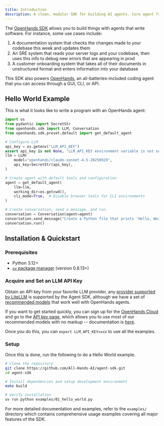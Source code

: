 ```yaml
---
title: Introduction
description: A clean, modular SDK for building AI agents. Core agent framework and production-ready tool implementations.
---
```


The [OpenHands SDK](https://github.com/All-Hands-AI/agent-sdk) allows you to build things with agents that write software. For instance, some use cases include:

1. A documentation system that checks the changes made to your codebase this week and updates them
2. An SRE system that reads your server logs and your codebase, then uses this info to debug new errors that are appearing in prod
3. A customer onboarding system that takes all of their documents in unstructured format and enters information into your database

This SDK also powers [OpenHands](https://github.com/All-Hands-AI/OpenHands), an all-batteries-included coding agent that you can access through a GUI, CLI, or API.

## Hello World Example

This is what it looks like to write a program with an OpenHands agent:

```python
import os
from pydantic import SecretStr
from openhands.sdk import LLM, Conversation
from openhands.sdk.preset.default import get_default_agent

# Configure LLM
api_key = os.getenv("LLM_API_KEY")
assert api_key is not None, "LLM_API_KEY environment variable is not set."
llm = LLM(
    model="openhands/claude-sonnet-4-5-20250929",
    api_key=SecretStr(api_key),
)

# Create agent with default tools and configuration
agent = get_default_agent(
    llm=llm,
    working_dir=os.getcwd(),
    cli_mode=True,  # Disable browser tools for CLI environments
)

# Create conversation, send a message, and run
conversation = Conversation(agent=agent)
conversation.send_message("Create a Python file that prints 'Hello, World!'")
conversation.run()
```

## Installation & Quickstart

### Prerequisites

- Python 3.12+
- [`uv` package manager](https://docs.astral.sh/uv/) (version 0.8.13+)

### Acquire and Set an LLM API Key

Obtain an API key from your favorite LLM provider, any [provider supported by LiteLLM](https://docs.litellm.ai/docs/providers)
is supported by the Agent SDK, although we have a set of [recommended models](https://docs.all-hands.dev/usage/llms/llms) that
work well with OpenHands agents.

If you want to get started quickly, you can sign up for the [OpenHands Cloud](https://app.all-hands.dev) and go to the
[API key page](https://app.all-hands.dev/settings/api-keys), which allows you to use most of our recommended models
with no markup -- documentation is [here](https://docs.all-hands.dev/usage/llms/openhands-llms).

Once you do this, you can `export LLM_API_KEY=xxx` to use all the examples.

### Setup

Once this is done, run the following to do a Hello World example.

```bash
# Clone the repository
git clone https://github.com/All-Hands-AI/agent-sdk.git
cd agent-sdk

# Install dependencies and setup development environment
make build

# Verify installation
uv run python examples/01_hello_world.py
```

For more detailed documentation and examples, refer to the `examples/` directory which contains comprehensive usage examples covering all major features of the SDK.
